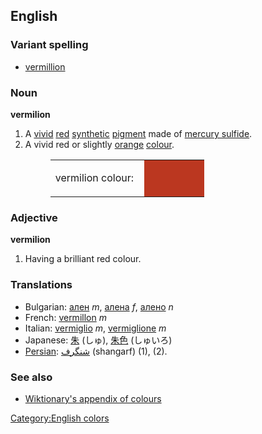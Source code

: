 ==English==
===Variant spelling===
*[[vermillion]]

===Noun===
'''vermilion'''

#A [[vivid]] [[red]] [[synthetic]] [[pigment]] made of [[mercury sulfide]].
#A vivid red or slightly [[orange]] [[colour]].
#:<table><tr><td>vermilion colour: &nbsp;</td><td bgcolor="#BB3720" width="80" height="20"></td></tr></table>

===Adjective===
'''vermilion'''

#Having a brilliant red colour.

===Translations===
*Bulgarian: [[ален]] ''m'', [[алена]] ''f'', [[алено]] ''n''
*French: [[vermillon]] ''m''
*Italian: [[vermiglio]] ''m'', [[vermiglione]] ''m''
*Japanese: [[朱]] (しゅ), [[朱色]] (しゅいろ)
*[[Persian]]: [[شنگرف]] (shangarf) (1), (2).

===See also===
*[[Wiktionary_Appendix:Colours|Wiktionary's appendix of colours]]

[[Category:English colors]]